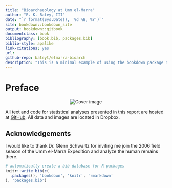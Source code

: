 ```yaml
--- 
title: "Bioarchaeology at Umm el-Marra"
author: "E. K. Batey, III"
date: "`r format(Sys.Date(), '%d %B, %Y')`"
site: bookdown::bookdown_site
output: bookdown::gitbook
documentclass: book
bibliography: [book.bib, packages.bib]
biblio-style: apalike
link-citations: yes
url: 
github-repo: bateyt/elmarra-bioarch
description: "This is a minimal example of using the bookdown package to write a book. The output format for this example is bookdown::gitbook."
---
```


# Preface {-}

<CENTER>
<img src="https://lh3.googleusercontent.com/f3ws6t7yNKgosyHkNiFE9q5-6vkeTLMtyZcI6Z9kVtXnxBc7LF54NPz1co6UtFEvlV5TBFmEnOw0KTYKP8RIpPavXsH3smsjqQFpPAffvV-zFd-wqp7Ja4_KPRvrQjbHg28wEYrRFi24vX8puFl8iNhVBtQQylz4kMuKEek6O8LGKtdj4LbqXRCgdWryaZwtC9NLAqGb5cD4hBnbxfjnZe4TWFYZbxCvl1Dt0_DtaCz7WGAAH2nD2I5pvhC1JmtYMkZjuEopH3aPNiNhAyZW6ks4ZNR6ytMUZdlbigguXmF_NgGsQq7eJe9RfOsXhkkYEcgZ35WcUlHADZ9rssHh_JYFJ30gClB3q_JDTIsZDHSBt7ebrgdoLLUEfwYjYxIU210r1Mm8KNnwNUW0vevShcqI2pZaouWqbfWq5vl70kyKudaJJ5IITNJnYqbhl892f77w0K_AwThaCtmw2y6_qZ49RUv8h-r1OXSfhBOKyy-kfqPqI98ZrDzWK4yxPTRGZcjSHvL6mxsBUKzBh_IgHu_ScL3cAJxo2NbnR-F-_0lwFMNxxgNP9yYu3mhKaWUEsH28TdeERLYAL4hOVZJBuUEIG1SJiCJc2U44tZ12Zf8=w1108-h682-no" alt="Cover image" />
</CENTER>

All text and code for statistical analyses presented in this report are hosted at [GitHub](https://www.github.com/bateyt/elmarra-bioarch). All data and images are located in Dropbox. 

## Acknowledgements {-}

I would like to thank Dr. Glenn Schwartz for inviting me join the 2006 field season of the Umm el-Marra Expedition and analyze the human remains there.

```r
# automatically create a bib database for R packages
knitr::write_bib(c(
  .packages(), 'bookdown', 'knitr', 'rmarkdown'
), 'packages.bib')
```
